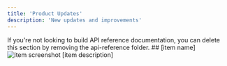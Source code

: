 ```yaml
---
title: 'Product Updates'
description: 'New updates and improvements'
---
```


<Note>
  If you're not looking to build API reference documentation, you can delete
  this section by removing the api-reference folder.
</Note>

<Update label="December 2024">
  ## [item name]
    <Frame>
    <img src="/images/changelog/authentication.png" alt="item screenshot" />
    </Frame> 
    [item description]
</Update>